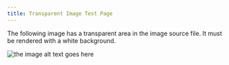 ```yaml
---
title: Transparent Image Test Page
---
```


The following image has a transparent area in the image source file. It must be rendered with a white background.

![the image alt text goes here](/../../images/small-png-with-transparent-background.png)
